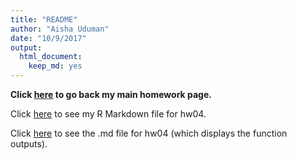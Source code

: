 ```yaml
---
title: "README"
author: "Aisha Uduman"
date: "10/9/2017"
output: 
  html_document: 
    keep_md: yes
---
```


**Click [here](https://github.com/auduman/stat545-hw-uduman-aisha) to go back my main homework page.** 

Click [here]() to see my R Markdown file for hw04. 

Click [here]() to see the .md file for hw04 (which displays the function outputs).